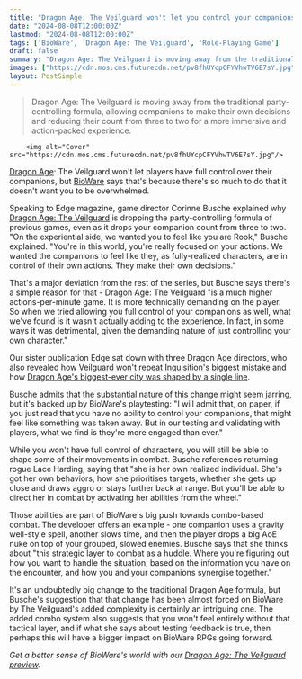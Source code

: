 ```yaml
---
title: "Dragon Age: The Veilguard won't let you control your companions because you can't handle it: 'This is a much higher actions-per-minute game'"
date: "2024-08-08T12:00:00Z"
lastmod: "2024-08-08T12:00:00Z"
tags: ['BioWare', 'Dragon Age: The Veilguard', 'Role-Playing Game']
draft: false
summary: "Dragon Age: The Veilguard is moving away from the traditional party-controlling formula, allowing companions to make their own decisions and reducing their count from three to two for a more immersive and action-packed experience."
images: ["https://cdn.mos.cms.futurecdn.net/pv8fhUYcpCFYVhwTV6E7sY.jpg"]
layout: PostSimple
---
```

> Dragon Age: The Veilguard is moving away from the traditional party-controlling formula, allowing companions to make their own decisions and reducing their count from three to two for a more immersive and action-packed experience.


        <img alt="Cover" src="https://cdn.mos.cms.futurecdn.net/pv8fhUYcpCFYVhwTV6E7sY.jpg"/>
        
[Dragon Age](https://www.gamesradar.com/tag/dragon-age/): The Veilguard won't let players have full control over their companions, but [BioWare](https://www.gamesradar.com/tag/bioware/) says that's because there's so much to do that it doesn't want you to be overwhelmed.

Speaking to Edge magazine, game director Corinne Busche explained why [Dragon Age: The Veilguard](https://www.gamesradar.com/dragon-age-4-confirmed-release-date-solas-wishlist-news/) is dropping the party-controlling formula of previous games, even as it drops your companion count from three to two. "On the experiential side, we wanted you to feel like you are Rook," Busche explained. "You're in this world, you're really focused on your actions. We wanted the companions to feel like they, as fully-realized characters, are in control of their own actions. They make their own decisions."

That's a major deviation from the rest of the series, but Busche says there's a simple reason for that - Dragon Age: The Veilguard "is a much higher actions-per-minute game. It is more technically demanding on the player. So when we tried allowing you full control of your companions as well, what we've found is it wasn't actually adding to the experience. In fact, in some ways it was detrimental, given the demanding nature of just controlling your own character."



Our sister publication Edge sat down with three Dragon Age directors, who also revealed how [Veilguard won't repeat Inquisition's biggest mistake](https://www.gamesradar.com/games/dragon-age/dragon-age-the-veilguard-director-says-the-rpg-wont-repeat-inquisitions-most-infamous-mistake-you-spent-ten-hours-in-the-hinterlands/) and how [Dragon Age's biggest-ever city was shaped by a single line](https://www.gamesradar.com/games/dragon-age/dragon-age-the-veilguards-expansive-major-city-is-bigger-than-anything-else-in-the-rpg-series-but-it-only-got-that-way-because-of-a-single-line-from-inquisition/).

Busche admits that the substantial nature of this change might seem jarring, but it's backed up by BioWare's playtesting: "I will admit that, on paper, if you just read that you have no ability to control your companions, that might feel like something was taken away. But in our testing and validating with players, what we find is they're more engaged than ever."

While you won't have full control of characters, you will still be able to shape some of their movements in combat. Busche references returning rogue Lace Harding, saying that "she is her own realized individual. She's got her own behaviors; how she prioritises targets, whether she gets up close and draws aggro or stays further back at range. But you'll be able to direct her in combat by activating her abilities from the wheel." 

Those abilities are part of BioWare's big push towards combo-based combat. The developer offers an example - one companion uses a gravity well-style spell, another slows time, and then the player drops a big AoE nuke on top of your grouped, slowed enemies. Busche says that she thinks about "this strategic layer to combat as a huddle. Where you're figuring out how you want to handle the situation, based on the information you have on the encounter, and how you and your companions synergise together."

It's an undoubtedly big change to the traditional Dragon Age formula, but Busche's suggestion that that change has been almost forced on BioWare by The Veilguard's added complexity is certainly an intriguing one. The added combo system also suggests that you won't feel entirely without that tactical layer, and if what she says about testing feedback is true, then perhaps this will have a bigger impact on BioWare RPGs going forward.

*Get a better sense of BioWare's world with our *[<em>Dragon Age: The Veilguard preview</em>](https://www.gamesradar.com/games/dragon-age/dragon-age-the-veilguard-preview-june-2024/)*.*
        
